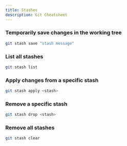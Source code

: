 ```yaml
---
title: Stashes
description: Git Cheatsheet
---
```


### Temporarily save changes in the working tree

```bash
git stash save "stash message"
```

### List all stashes

```bash
git stash list
```

### Apply changes from a specific stash

```bash
git stash apply <stash>
```

### Remove a specific stash

```bash
git stash drop <stash>
```

### Remove all stashes

```bash
git stash clear
```
